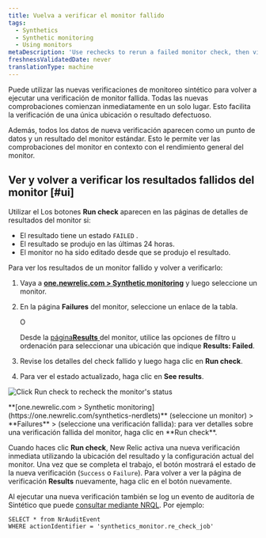 ```yaml
---
title: Vuelva a verificar el monitor fallido
tags:
  - Synthetics
  - Synthetic monitoring
  - Using monitors
metaDescription: 'Use rechecks to rerun a failed monitor check, then view the status and details on the Results page.'
freshnessValidatedDate: never
translationType: machine
---
```



Puede utilizar las nuevas verificaciones de monitoreo sintético para volver a ejecutar una verificación de monitor fallida. Todas las nuevas comprobaciones comienzan inmediatamente en un solo lugar. Esto facilita la verificación de una única ubicación o resultado defectuoso.

Además, todos los datos de nueva verificación aparecen como un punto de datos y un resultado del monitor estándar. Esto le permite ver las comprobaciones del monitor en contexto con el rendimiento general del monitor.

## Ver y volver a verificar los resultados fallidos del monitor [#ui]

Utilizar el <Icon name="fe-rotate-cw"/> Los botones <DoNotTranslate>**Run check**</DoNotTranslate> aparecen en las páginas de detalles de resultados del monitor si:

* El resultado tiene un estado `FAILED` .
* El resultado se produjo en las últimas 24 horas.
* El monitor no ha sido editado desde que se produjo el resultado.

Para ver los resultados de un monitor fallido y volver a verificarlo:

1. Vaya a <DoNotTranslate>**[one.newrelic.com > Synthetic monitoring](https://one.newrelic.com/synthetics-nerdlets)**</DoNotTranslate> y luego seleccione un monitor.

2. En la página <DoNotTranslate>**Failures**</DoNotTranslate> del monitor, seleccione un enlace de la tabla.

   O

   Desde la [página<DoNotTranslate>**Results**</DoNotTranslate> ](/docs/synthetics/new-relic-synthetics/using-monitors/view-monitor-results)del monitor, utilice las opciones de filtro u ordenación para seleccionar una ubicación que indique <DoNotTranslate>**Results: Failed**</DoNotTranslate>.

3. Revise los detalles del check fallido y luego haga clic en <Icon name="fe-rotate-cw"/> <DoNotTranslate>**Run check**</DoNotTranslate>.

4. Para ver el estado actualizado, haga clic en <DoNotTranslate>**See results**</DoNotTranslate>.

<img
  title="Click Run check to recheck the monitor's status"
  alt="Click Run check to recheck the monitor's status"
  src={syntheticRecheckRunFailure}
/>

<figcaption>
  <DoNotTranslate>**[one.newrelic.com > Synthetic monitoring](https://one.newrelic.com/synthetics-nerdlets)**</DoNotTranslate> (seleccione un monitor) > <DoNotTranslate>**Failures**</DoNotTranslate> > (seleccione una verificación fallida): para ver detalles sobre una verificación fallida del monitor, haga clic en <Icon name="fe-rotate-cw"/> <DoNotTranslate>**Run check**</DoNotTranslate>.
</figcaption>

Cuando haces clic <Icon name="fe-rotate-cw"/> <DoNotTranslate>**Run check**</DoNotTranslate>, New Relic activa una nueva verificación inmediata utilizando la ubicación del resultado y la configuración actual del monitor. Una vez que se completa el trabajo, el botón mostrará el estado de la nueva verificación (`Success` o `Failure`). Para volver a ver la página de verificación <DoNotTranslate>**Results**</DoNotTranslate> nuevamente, haga clic en el botón nuevamente.

Al ejecutar una nueva verificación también se log un evento de auditoría de Sintético que puede [consultar mediante NRQL](/docs/query-your-data/nrql-new-relic-query-language/nrql-query-tutorials/query-infrastructure-dimensional-metrics-nrql). Por ejemplo:

```
SELECT * from NrAuditEvent 
WHERE actionIdentifier = 'synthetics_monitor.re_check_job'
```
